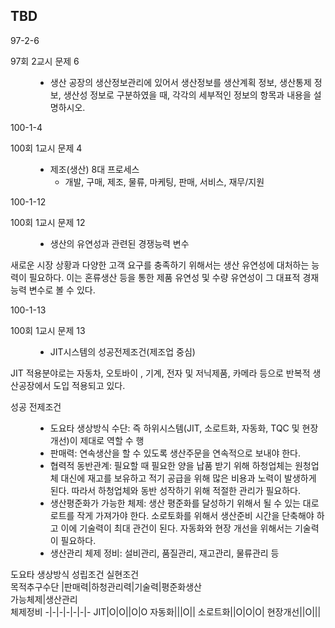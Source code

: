 ## TBD {#sec-tbd .unnumbered}

::: {.callout title="기출"}
97-2-6  
:::

97회 2교시 문제 6
: - 생산 공장의 생산정보관리에 있어서 생산정보를 생산계획 정보, 생산통제 정보, 생산성 정보로 구분하였을 때, 각각의 세부적인 정보의 항목과 내용을 설명하시오.

::: {.callout title="기출"}
100-1-4
:::

100회 1교시 문제 4
: - 제조(생산) 8대 프로세스
        - 개발, 구매, 제조, 물류, 마케팅, 판매, 서비스, 재무/지원

::: {.callout title="기출"}
100-1-12
:::

100회 1교시 문제 12
: - 생산의 유연성과 관련된 경쟁능력 변수

새로운 시장 상황과 다양한 고객 요구를 충족하기 위해서는 생산 유연성에 대처하는 능력이 필요하다. 이는 혼류생산 등을 통한 제품 유연성 및 수량 유연성이 그 대표적 경재능력 변수로 볼 수 있다.

::: {.callout title="기출"}
100-1-13
:::

100회 1교시 문제 13
: - JIT시스템의 성공전제조건(제조업 중심)

JIT 적용분야로는 자동차, 오토바이 , 기계, 전자 및 저닉제품, 카메라 등으로 반복적 생산공장에서 도입 적용되고 있다.

성공 전제조건
: - 도요타 생상방식 수단: 즉 하위시스템(JIT, 소로트화, 자동화, TQC 및 현장개선)이 제대로 역할 수 행
- 판매력: 연속생산을 할 수 있도록 생산주문을 연속적으로 보내야 한다.
- 협력적 동반관계: 필요할 때 필요한 양을 납품 받기 위해 하청업체는 원청업체 대신에 재고를 보유하고 적기 공급을 위해 많은 비용과 노력이 발생하게 된다. 따라서 하청업체와 동반 성작하기 위해 적절한 관리가 필요하다.
- 생산평준화가 가능한 체제: 생산 평준화를 달성하기 위해서 될 수 있는 대로 로트를 작게 가져가야 한다. 소로토화를 위해서 생산준비 시간을 단축해야 하고 이에 기술력이 최대 관건이 된다. 자동화와 현장 개선을 위해서는 기술력이 필요하다.
- 생산관리 체제 정비: 설비관리, 품질관리, 재고관리, 물류관리 등 

도요타 생상방식 성립조건
   실현조건<br>목적추구수단   |판매력|하청관리력|기술력|평준화생산<br>가능체제|생산관리<br>체제정비
-|-|-|-|-|-|-
JIT|O|O||O|O
자동화|||O||
소로트화||O|O|O|
현장개선||O|||

